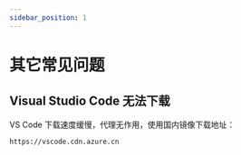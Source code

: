 ```yaml
---
sidebar_position: 1
---
```


# 其它常见问题

## Visual Studio Code 无法下载

VS Code 下载速度缓慢，代理无作用，使用国内镜像下载地址：

```
https://vscode.cdn.azure.cn
```

